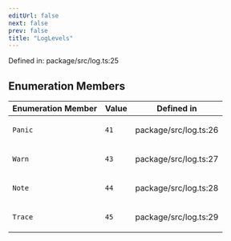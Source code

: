 ```yaml
---
editUrl: false
next: false
prev: false
title: "LogLevels"
---
```


Defined in: package/src/log.ts:25

## Enumeration Members

<table>
<thead>
<tr>
<th>Enumeration Member</th>
<th>Value</th>
<th>Defined in</th>
</tr>
</thead>
<tbody>
<tr>
<td>

<a id="panic"></a> `Panic`

</td>
<td>

`41`

</td>
<td>

package/src/log.ts:26

</td>
</tr>
<tr>
<td>

<a id="warn"></a> `Warn`

</td>
<td>

`43`

</td>
<td>

package/src/log.ts:27

</td>
</tr>
<tr>
<td>

<a id="note"></a> `Note`

</td>
<td>

`44`

</td>
<td>

package/src/log.ts:28

</td>
</tr>
<tr>
<td>

<a id="trace"></a> `Trace`

</td>
<td>

`45`

</td>
<td>

package/src/log.ts:29

</td>
</tr>
</tbody>
</table>
